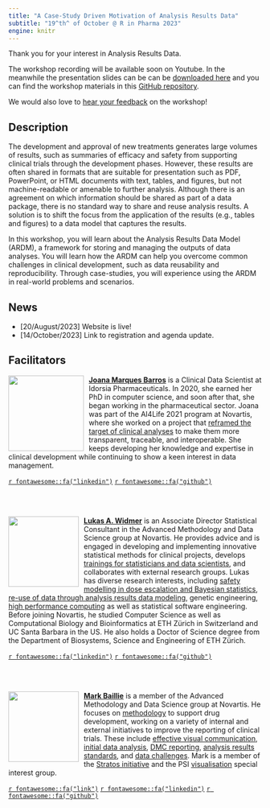 ```yaml
---
title: "A Case-Study Driven Motivation of Analysis Results Data"
subtitle: "19^th^ of October @ R in Pharma 2023"
engine: knitr
---
```


Thank you for your interest in Analysis Results Data.

The workshop recording will be available soon on Youtube. In the meanwhile the presentation slides can be can be [downloaded here](https://drive.google.com/file/d/1GXeHeDvMupfUTskVmdZk53PxoqiLBh-U/view?usp=share_link) and you can find the workshop materials in this [GitHub repository](https://github.com/joanacmbarros/ardm-workshop). 

We would also love to [hear your feedback](https://forms.gle/kWGxSWJUFTfoHP9X6) on the workshop!



## Description {#description}

The development and approval of new treatments generates large volumes of results, such as summaries of efficacy and safety from supporting clinical trials through the development phases. However, these results are often shared in formats that are suitable for presentation such as PDF, PowerPoint, or HTML documents with text, tables, and figures, but not machine-readable or amenable to further analysis. Although there is an agreement on which information should be shared as part of a data package, there is no standard way to share and reuse analysis results. A solution is to shift the focus from the application of the results (e.g., tables and figures) to a data model that captures the results.

In this workshop, you will learn about the Analysis Results Data Model (ARDM), a framework for storing and managing the outputs of data analyses.  You will learn how the ARDM can help you overcome common challenges in clinical development, such as data reusability and reproducibility. Through case-studies, you will experience using the ARDM in real-world problems and scenarios.

## News {#news}

<!-- - Subriscribe to our mailing list to receive news (you can also unsubscribe here) -->

- [20/August/2023] Website is live!
- [14/October/2023] Link to registration and agenda update.

## Facilitators {#people}

<!-- create a circle crop of pictures using https://github.com/doehm/cropcircles  -->

![](img/joanambarros.png){style="float:left;padding: 0 10px 0 0;" fig-alt="Headshot of Joana Marques Barros" width="150"}

[**Joana Marques Barros**](https://linkedin.com/in/joanambarros) is a Clinical Data Scientist at Idorsia Pharmaceuticals. In 2020, she earned her PhD in computer science, and soon after that, she began working in the pharmaceutical sector. Joana was part of the AI4Life 2021 program at Novartis, where she worked on a project that [reframed the target of clinical analyses](https://www.nature.com/articles/s41597-022-01789-2) to make them more transparent, traceable, and interoperable. She keeps developing her knowledge and expertise in clinical development while continuing to show a keen interest in data management.

[`r fontawesome::fa("linkedin")`](https://linkedin.com/in/joanambarros)
[`r fontawesome::fa("github")`](https://github.com/joanacmbarros)

<br> <br>
<!-- <br> <br> -->

![](img/lukas.png){style="float:left;padding: 0 10px 0 0;" fig-alt="Headshot of Lukas Widmer" width="140"}

[**Lukas A. Widmer**](https://www.linkedin.com/in/lukas-widmer-37800b9b/) is an Associate Director Statistical Consultant in the Advanced Methodology and Data Science group at Novartis. He provides advice and is engaged in developing and implementing innovative statistical methods for clinical projects, develops [trainings for statisticians and data scientists](https://cen2023.github.io/home/courses.html#Go_fastR:_High_Performance_Computing_with_R), and collaborates with external research groups. Lukas has diverse research interests, including [safety modelling in dose escalation and Bayesian statistics](https://cran.r-project.org/package=OncoBayes2), [re-use of data through analysis results data modeling](https://www.nature.com/articles/s41597-022-01789-2), genetic engineering, [high performance computing](https://cen2023.github.io/home/courses.html#Go_fastR:_High_Performance_Computing_with_R) as well as statistical software engineering. Before joining Novartis, he studied Computer Science as well as Computational Biology and Bioinformatics at ETH Zürich in Switzerland and UC Santa Barbara in the US. He also holds a Doctor of Science degree from the Department of Biosystems, Science and Engineering of ETH Zürich. 

[`r fontawesome::fa("linkedin")`](https://www.linkedin.com/in/lukas-widmer-37800b9b/)
[`r fontawesome::fa("github")`](https://github.com/luwidmer)

<br> <br>
<!-- <br> <br> -->

![](img/mark.png){style="float:left;padding: 0 10px 0 0;" fig-alt="Headshot of Mark Baillie" width="140"}

[**Mark Baillie**](https://bailliem.github.io) is a member of the Advanced Methodology and Data Science group at Novartis. He focuses on [methodology](https://www.tandfonline.com/doi/full/10.1080/19466315.2022.2063172?src=recsys) to support drug development, working on a variety of internal and external initiatives to improve the reporting of clinical trials. These include [effective visual communication](https://graphicsprinciples.github.io/), [initial data analysis](https://journals.plos.org/ploscompbiol/article?id=10.1371/journal.pcbi.1009819), [DMC reporting](https://trialsjournal.biomedcentral.com/articles/10.1186/s13063-023-07290-4), [analysis results standards](https://www.nature.com/articles/s41597-022-01789-2), and [data challenges](https://arxiv.org/abs/2304.05658). Mark is a member of the [Stratos initiative](https://stratos-initiative.org/en) and the PSI [visualisation](https://github.com/VIS-SIG) special interest group.  

[`r fontawesome::fa("link")`](https://bailliem.github.io)
[`r fontawesome::fa("linkedin")`](https://www.linkedin.com/in/mark-baillie-52486735/)
[`r fontawesome::fa("github")`](https://github.com/bailliem)

<!-- <br> <br> -->

<!-- [**Simon Wandel**](https:///) Placeholder. -->
